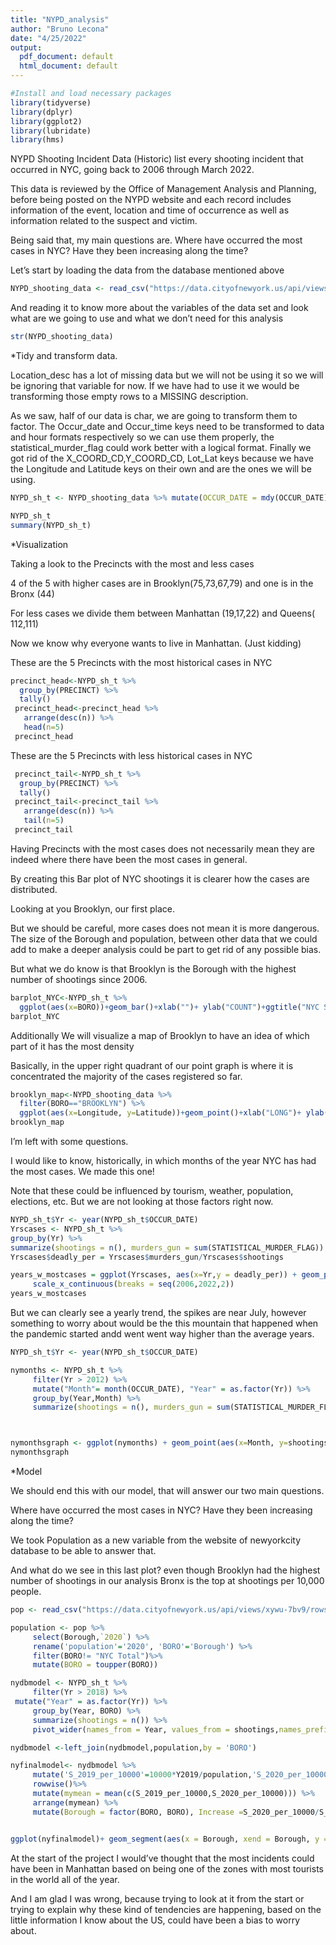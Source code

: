 ---
title: "NYPD_analysis"
author: "Bruno Lecona"
date: "4/25/2022"
output:
  pdf_document: default
  html_document: default
---

```{r load_tidiverse, include = FALSE}
#Install and load necessary packages
library(tidyverse)
library(dplyr)
library(ggplot2)
library(lubridate)
library(hms)
```

NYPD Shooting Incident Data (Historic) list every shooting incident that occurred in NYC, going back to 2006 through March 2022.

This data is reviewed by the Office of Management Analysis and Planning, before being posted on the NYPD website and each record includes information of the event, location and time of occurrence as well as information related to the suspect and victim.

Being said that, my main questions are. Where have occurred the most cases in NYC? Have they been increasing along the time?

Let's start by loading the data from the database mentioned above
``` {r import_data, message = FALSE}
NYPD_shooting_data <- read_csv("https://data.cityofnewyork.us/api/views/833y-fsy8/rows.csv?accessType=DOWNLOAD")

```

And reading it to know more about the variables of the data set and look what are we going to use and what we don't need for this analysis

``` {r read_data, include = TRUE}

str(NYPD_shooting_data)
```

*Tidy and transform data.

Location_desc has a lot of missing data but we will not be using it so we will be ignoring that variable for now. If we have had to use it we would be transforming those empty rows to a MISSING description.

As we saw, half of our data is char, we are going to transform them to factor. The Occur_date and Occur_time keys need to be transformed to data and hour formats respectively so we can use them properly, the statistical_murder_flag could work better with a logical format. Finally we got rid of the X_COORD_CD,Y_COORD_CD, Lot_Lat keys because we have the Longitude and Latitude keys on their own and are the ones we will be using.

``` {r tidy_transform_data, include = FALSE}

NYPD_sh_t <- NYPD_shooting_data %>% mutate(OCCUR_DATE = mdy(OCCUR_DATE), OCCUR_TIME = as_hms(OCCUR_TIME), BORO = as.factor(BORO), PRECINCT=as.factor(PRECINCT), JURISDICTION_CODE = as.factor(JURISDICTION_CODE), LOCATION_DESC = as.factor(LOCATION_DESC),STATISTICAL_MURDER_FLAG = as.logical(STATISTICAL_MURDER_FLAG), PERP_AGE_GROUP = as.factor(PERP_AGE_GROUP), PERP_SEX = as.factor(PERP_SEX), PERP_RACE= as.factor(PERP_RACE), VIC_AGE_GROUP = as.factor(VIC_AGE_GROUP), VIC_SEX = as.factor(VIC_SEX), VIC_RACE = as.factor(VIC_RACE)) %>% select(-c(X_COORD_CD,Y_COORD_CD,Lon_Lat))

NYPD_sh_t
summary(NYPD_sh_t)
```

*Visualization

Taking a look to the Precincts with the most and less cases

4 of the 5 with higher cases are in Brooklyn(75,73,67,79) and one is in the Bronx (44)

For less cases we divide them between Manhattan (19,17,22) and Queens( 112,111)

Now we know why everyone wants to live in Manhattan. (Just kidding)


These are the 5 Precincts with the most historical cases in NYC
``` {r precincts_with_more_cases, message = TRUE}
precinct_head<-NYPD_sh_t %>%
  group_by(PRECINCT) %>% 
  tally()
 precinct_head<-precinct_head %>% 
   arrange(desc(n)) %>% 
   head(n=5)
 precinct_head
```

These are the 5 Precincts with less historical cases in NYC
``` {r precincts_with_less_cases, message = TRUE} 
 precinct_tail<-NYPD_sh_t %>% 
  group_by(PRECINCT) %>% 
  tally()
 precinct_tail<-precinct_tail %>% 
   arrange(desc(n)) %>% 
   tail(n=5)
 precinct_tail
```

Having Precincts with the most cases does not necessarily mean they are indeed where there have been the most cases in general.


By creating this Bar plot of NYC shootings it is clearer how the cases are distributed. 

Looking at you Brooklyn, our first place.

But we should be careful, more cases does not mean it is more dangerous. The size of the Borough and population, between other data that we could add to make a deeper analysis could be part to get rid of any possible bias. 

But what we do know is that Brooklyn is the Borough with the highest number of shootings since 2006.
``` {r bar_plot_historyofshootings, message = TRUE}
barplot_NYC<-NYPD_sh_t %>% 
  ggplot(aes(x=BORO))+geom_bar()+xlab("")+ ylab("COUNT")+ggtitle("NYC SHOOTING SPREAD FROM 2016")
barplot_NYC
```

Additionally We will visualize a map of Brooklyn to have an idea of which part of it has the most density

Basically, in the upper right quadrant of our point graph is where it is concentrated the majority of the cases registered so far.
``` {r map_shootings_brooklyn, message = TRUE}
brooklyn_map<-NYPD_shooting_data %>% 
  filter(BORO=="BROOKLYN") %>% 
  ggplot(aes(x=Longitude, y=Latitude))+geom_point()+xlab("LONG")+ ylab("LAT")+ggtitle("MAP OF BROOKLYN SHOOTINGS FROM 2016")
brooklyn_map
```

I'm left with some questions. 

I would like to know, historically, in which months of the year NYC has had the most cases. We made this one!

Note that these could be influenced by tourism, weather, population, elections, etc. But we are not looking at those factors right now.


``` {r years_cases, include = FALSE} 

NYPD_sh_t$Yr <- year(NYPD_sh_t$OCCUR_DATE)
Yrscases <- NYPD_sh_t %>%
group_by(Yr) %>%
summarize(shootings = n(), murders_gun = sum(STATISTICAL_MURDER_FLAG))
Yrscases$deadly_per = Yrscases$murders_gun/Yrscases$shootings

years_w_mostcases = ggplot(Yrscases, aes(x=Yr,y = deadly_per)) + geom_point(color = 'red' ) + geom_line(color = 'red' ) + labs(x = "Year",y = "% of Shootings") + scale_y_continuous(breaks = seq(0.15,0.25,0.01)) +
     scale_x_continuous(breaks = seq(2006,2022,2))
years_w_mostcases
```

But we can clearly see a yearly trend, the spikes are near July, however something to worry about would be the this mountain that happened when the pandemic started andd went went way higher than the average years.

``` {r monthly_murders, message = FALSE} 

NYPD_sh_t$Yr <- year(NYPD_sh_t$OCCUR_DATE)

nymonths <- NYPD_sh_t %>%
     filter(Yr > 2012) %>%
     mutate("Month"= month(OCCUR_DATE), "Year" = as.factor(Yr)) %>%
     group_by(Year,Month) %>%
     summarize(shootings = n(), murders_gun = sum(STATISTICAL_MURDER_FLAG))



nymonthsgraph <- ggplot(nymonths) + geom_point(aes(x=Month, y=shootings, colour=Year)) + geom_line(aes(x=Month, y=shootings, colour=Year)) + scale_x_continuous(breaks = seq(1,12), labels =c('JAN',"FEB", "MAR","APR","MAY","JUN","JUL","AGO","SEP","OCT","NOV","DIC")) + labs(x = "Month",y = "# of Shootings", title = "Number of Shootings in NYC per Month")
nymonthsgraph

```
*Model

We should end this with our model, that will answer our two main questions.

Where have occurred the most cases in NYC? Have they been increasing along the time?

We took Population as a new variable from the website of newyorkcity database to be able to answer that.

And what do we see in this last plot? even though Brooklyn had the highest number of shootings in our analysis Bronx is the top at shootings per 10,000 people.

``` {r nyfinalmodel, message = FALSE} 

pop <- read_csv("https://data.cityofnewyork.us/api/views/xywu-7bv9/rows.csv")

population <- pop %>%
     select(Borough,`2020`) %>%
     rename('population'='2020', 'BORO'='Borough') %>%
     filter(BORO!= "NYC Total")%>%
     mutate(BORO = toupper(BORO))

nydbmodel <- NYPD_sh_t %>%
     filter(Yr > 2018) %>%
 mutate("Year" = as.factor(Yr)) %>%
     group_by(Year, BORO) %>%
     summarize(shootings = n()) %>%
     pivot_wider(names_from = Year, values_from = shootings,names_prefix = 'Y')

nydbmodel <-left_join(nydbmodel,population,by = 'BORO')

nyfinalmodel<- nydbmodel %>%
     mutate('S_2019_per_10000'=10000*Y2019/population,'S_2020_per_10000'=10000*Y2020/population ) %>%
     rowwise()%>%
     mutate(mymean = mean(c(S_2019_per_10000,S_2020_per_10000))) %>%
     arrange(mymean) %>%
     mutate(Borough = factor(BORO, BORO), Increase =S_2020_per_10000/S_2019_per_10000 )


ggplot(nyfinalmodel)+ geom_segment(aes(x = Borough, xend = Borough, y =S_2019_per_10000, yend=S_2020_per_10000), color = 'grey' )+ geom_point(aes(x = Borough, y =S_2019_per_10000, color = factor(2019)))+ geom_point(aes(x = Borough, y =S_2020_per_10000, color = factor(2020)))+ ylim(0,4)+ scale_y_continuous(breaks= seq(0,4,0.5), limits=c(0,4))+ labs(x= "",y="Shootings per 10,000 habitants",title="Increase in shootings per 10,000. 2019- 2020",colour = "Year")+ scale_fill_manual("Year",values=c("2019","2020"))
```
At the start of the project I would've thought that the most incidents could have been in Manhattan based on being one of the zones with most tourists in the world all of the year. 

And I am glad I was wrong, because trying to look at it from the start or trying to explain why these kind of tendencies are happening, based on the little information I know about the US, could have been a bias to worry about.

